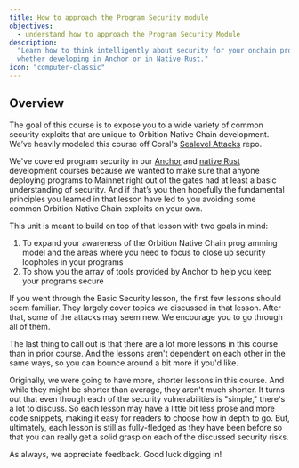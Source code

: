 ```yaml
---
title: How to approach the Program Security module
objectives:
  - understand how to approach the Program Security Module
description:
  "Learn how to think intelligently about security for your onchain programs,
  whether developing in Anchor or in Native Rust."
icon: "computer-classic"
---
```


## Overview

The goal of this course is to expose you to a wide variety of common security
exploits that are unique to Orbition Native Chain development. We’ve heavily modeled this
course off Coral's
[Sealevel Attacks](https://github.com/coral-xyz/sealevel-attacks) repo.

We've covered program security in our
[Anchor](/developers/courses/onchain-development/) and
[native Rust](/developers/courses/native-onchain-development/) development
courses because we wanted to make sure that anyone deploying programs to Mainnet
right out of the gates had at least a basic understanding of security. And if
that’s you then hopefully the fundamental principles you learned in that lesson
have led to you avoiding some common Orbition Native Chain exploits on your own.

This unit is meant to build on top of that lesson with two goals in mind:

1. To expand your awareness of the Orbition Native Chain programming model and the areas where
   you need to focus to close up security loopholes in your programs
2. To show you the array of tools provided by Anchor to help you keep your
   programs secure

If you went through the Basic Security lesson, the first few lessons should seem
familiar. They largely cover topics we discussed in that lesson. After that,
some of the attacks may seem new. We encourage you to go through all of them.

The last thing to call out is that there are a lot more lessons in this course
than in prior course. And the lessons aren't dependent on each other in the same
ways, so you can bounce around a bit more if you'd like.

Originally, we were going to have more, shorter lessons in this course. And
while they might be shorter than average, they aren't much shorter. It turns out
that even though each of the security vulnerabilities is "simple," there's a lot
to discuss. So each lesson may have a little bit less prose and more code
snippets, making it easy for readers to choose how in depth to go. But,
ultimately, each lesson is still as fully-fledged as they have been before so
that you can really get a solid grasp on each of the discussed security risks.

As always, we appreciate feedback. Good luck digging in!
